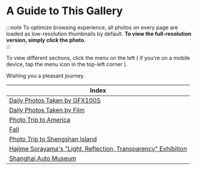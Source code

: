 # A Guide to This Gallery


<Flow />

:::note
To optimize browsing experience, all photos on every page are loaded as low-resolution thumbnails by default. **To view the full-resolution version, simply _click_ the photo.**  
:::

To view different sections, click the menu on the left ( if you're on a mobile device, tap the menu icon in the top-left corner ).

Wishing you a pleasant journey.

| Index                                                                                   |
| --------------------------------------------------------------------------------------- |
| [Daily Photos Taken by GFX100S](/docs/daily-photos-taken-by-gfx100s/)                   |
| [Daily Photos Taken by Film](/docs/daily-photos-taken-by-film/)                         |
| [Photo Trip to America](/docs/photo-trip-to-america/)                                   |
| [Fall](/docs/fall/)                                                                     |
| [Photo Trip to Shengshan Island](/docs/photo-trip-to-shengshan-island/)                 |
| [Hajime Sorayama's "Light, Reflection, Transparency" Exhibition](/docs/hajime-sorayama) |
| [Shanghai Auto Museum](/docs/shanghai-auto-museum/)                                     |
